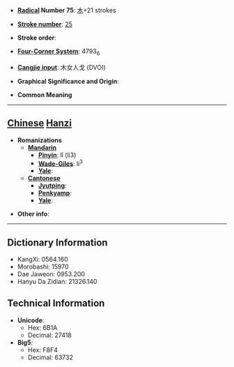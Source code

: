* '''[[Wiktionary:Chinese radical index| Radical]] Number 75''': [[Wiktionary:Chinese radical index 木|木]]+21 strokes

* '''[[Wiktionary:Chinese total strokes index|Stroke number]]''': [[Wiktionary:Chinese total strokes index 25|25]]

* '''Stroke order''': 

* '''[[Wiktionary:Chinese four corner index|Four-Corner System]]''': 4793<sub>6</sub>

* '''[[Wiktionary:Chinese Cangjie index|Cangjie input]]''': 木女人戈 (DVOI)

* '''Graphical Significance and Origin''': 

* '''Common Meaning'''

----

== [[Chinese]] [[Hanzi]] ==

* '''Romanizations'''
** '''[[Mandarin]]'''
*** '''[[Pinyin]]''': lǐ (li3)
*** '''[[Wade-Giles]]''': li<sup>3</sup>
*** '''[[Yale]]''': 
** '''[[Cantonese]]'''
*** '''[[Jyutping]]''':
*** '''[[Penkyamp]]''': 
*** '''[[Yale]]''': 

* '''Other info''': 

----

== Dictionary Information ==

* KangXi: 0564.160
* Morobashi: 15970
* Dae Jaweon: 0953.200
* Hanyu Da Zidian: 21326.140

== Technical Information ==

* '''Unicode''':
** Hex: 6B1A
** Decimal: 27418
* '''Big5''':
** Hex: F8F4
** Decimal: 63732